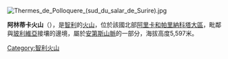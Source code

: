 [[Image:Thermes_de_Polloquere_(sud_du_salar_de_Surire).jpg|right]]
{{coord|18|45|S|69|03|W|type:mountain|display=title}}

'''阿林蒂卡火山'''（{{lang-es|Volcán Arintica}}），是[[智利|智利]]的[[火山|火山]]，位於該國北部[[阿里卡和帕里納科塔大區|阿里卡和帕里納科塔大區]]，毗鄰與[[玻利維亞|玻利維亞]]接壤的邊境，屬於[[安第斯山脈|安第斯山脈]]的一部分，海拔高度5,597米。

{{Chile-geo-stub}}
[[Category:智利火山|Category:智利火山]]
